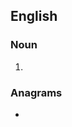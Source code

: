 ==English==

===Noun===
{{head|en|noun form}}

# {{plural of|en|Saudi}}

===Anagrams===
* {{anagrams|en|a=adissu|Udasis}}